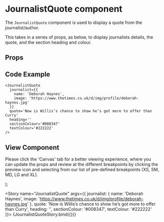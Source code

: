 
<Meta
  title="Newskit Components/Slices/JournalistQuote"
  component={JournalistQuote}
/>

# JournalistQuote component
The `JournalistQuote` component is used to display a quote from the journalist/author.

This takes in a series of props, as below, to display journalists details, the quote, and the section heading and colour.

## Props
<Props of={JournalistQuote} />

## Code Example
```
<JournalistQuote
  journalist={{
    name: 'Deborah Haynes',
    image: 'https://www.thetimes.co.uk/d/img/profile/deborah-haynes.jpg'
  }}
  quote='Now is Willis’s chance to show he’s got more to offer than Curry'
  heading=''
  sectionColour='#008347'
  textColour='#222222'
/>
```

## View Component
Please click the 'Canvas' tab for a better viewing experience, where you can update the props and review at the different breakpoints by clicking the preview icon and selecting from our list of pre-defined breakpoints (XS, SM, MD, LG and XL).

  <NewsKitProvider theme={TimesWebLightTheme}>
    <JournalistQuote {...{ journalist, heading, quote, sectionColour, textColour }} />
  </NewsKitProvider>
);

<Story name="JournalistQuote" args={{
  journalist: {
    name: 'Deborah Haynes',
    image: 'https://www.thetimes.co.uk/d/img/profile/deborah-haynes.jpg'
  },
  quote: 'Now is Willis’s chance to show he’s got more to offer than Curry',
  heading: '',
  sectionColour: '#008347',
  textColour: '#222222'
}}>
  {JournalistQuoteStory.bind({})}
</Story>